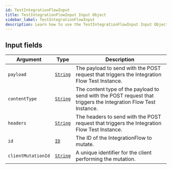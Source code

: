 ```yaml
---
id: TestIntegrationFlowInput
title: TestIntegrationFlowInput Input Object
sidebar_label: TestIntegrationFlowInput
description: Learn how to use the TestIntegrationFlowInput Input Object for Builder's API.
---
```


## Input fields

| Argument           | Type                                     | Description                                                                                                     |
| ------------------ | ---------------------------------------- | --------------------------------------------------------------------------------------------------------------- |
| `payload`          | [`String`](/self-managed/composer/builder/api/schema/scalar/String.mdx) | The payload to send with the POST request that triggers the Integration Flow Test Instance.                     |
| `contentType`      | [`String`](/self-managed/composer/builder/api/schema/scalar/String.mdx) | The content type of the payload to send with the POST request that triggers the Integration Flow Test Instance. |
| `headers`          | [`String`](/self-managed/composer/builder/api/schema/scalar/String.mdx) | The headers to send with the POST request that triggers the Integration Flow Test Instance.                     |
| `id`               | [`ID`](/self-managed/composer/builder/api/schema/scalar/ID.mdx)         | The ID of the IntegrationFlow to mutate.                                                                        |
| `clientMutationId` | [`String`](/self-managed/composer/builder/api/schema/scalar/String.mdx) | A unique identifier for the client performing the mutation.                                                     |
